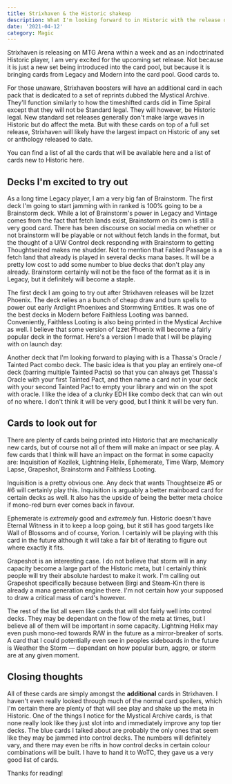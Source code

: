```yaml
---
title: Strixhaven & the Historic shakeup
description: What I'm looking forward to in Historic with the release of Strixhaven.
date: '2021-04-12'
category: Magic
---
```


Strixhaven is releasing on MTG Arena within a week and as an indoctrinated Historic player, I am very excited for the upcoming set release. Not because it is just a new set being introduced into the card pool, but because it is bringing cards from Legacy and Modern into the card pool. Good cards to.

For those unaware, Strixhaven boosters will have an additional card in each pack that is dedicated to a set of reprints dubbed the Mystical Archive. They'll function similarly to how the timeshifted cards did in Time Spiral except that they will not be Standard legal. They will however, be Historic legal. New standard set releases generally don't make large waves in Historic but do affect the meta. But with these cards on top of a full set release, Strixhaven will likely have the largest impact on Historic of any set or anthology released to date.

You can find a list of all the cards that will be available <ExternalLink href="https://scryfall.com/sets/sta">here</ExternalLink> and a list of cards new to Historic <ExternalLink href="https://www.reddit.com/r/magicTCG/comments/me5r6l/final_list_of_mystical_archive_cards_new_to/">here</ExternalLink>.

## Decks I'm excited to try out

As a long time Legacy player, I am a very big fan of <card-link>Brainstorm</card-link>. The first deck I'm going to start jamming with in ranked is 100% going to be a <card-link>Brainstorm</card-link> deck. While a lot of <card-link name='Brainstorm'>Brainstorm's</card-link> power in Legacy and Vintage comes from the fact that <card-link name='Arid Mesa'>fetch lands</card-link> exist, <card-link>Brainstorm</card-link> on its own is still a very good card. There has been discourse on social media on whether or not brainstorm will be playable or not without fetch lands in the format, but the thought of a U/W Control deck responding with <card-link>Brainstorm</card-link> to getting <card-link name='Thoughtseize'>Thoughtseized</card-link> makes me shudder. Not to mention that <card-link>Fabled Passage</card-link> is a fetch land that already is played in several decks mana bases. It will be a pretty low cost to add some number to blue decks that don't play any already. <card-link>Brainstorm</card-link> certainly will not be the face of the format as it is in Legacy, but it definitely will become a staple.

The first deck I am going to try out after Strixhaven releases will be Izzet Phoenix. The deck relies an a bunch of cheap draw and burn spells to power out early <card-link name="Arclight Phoenix">Arclight Phoenixes</card-link> and <card-link name='Stormwing Entity'>Stormwing Entities</card-link>. It was one of the best decks in Modern before <card-link>Faithless Looting</card-link> was banned. Conveniently, <card-link>Faithless Looting</card-link> is also being printed in the Mystical Archive as well. I believe that some version of Izzet Phoenix will become a fairly popular deck in the format. Here's a version I made that I will be playing with on launch day:

<deck-list heading="Izzet Phoenix" src="/assets/izzet_phoenix.dec"></deck-list>

Another deck that I'm looking forward to playing with is a <card-link>Thassa's Oracle</card-link> / <card-link>Tainted Pact</card-link> combo deck. The basic idea is that you play an entirely one-of deck (barring multiple <card-link name='Tainted Pact'>Tainted Pacts</card-link>) so that you can always get <card-link>Thassa's Oracle</card-link> with your first <card-link>Tainted Pact</card-link>, and then name a card not in your deck with your second <card-link>Tainted Pact</card-link> to empty your library and win on the spot with <card-link>oracle</card-link>. I like the idea of a clunky EDH like combo deck that can win out of no where. I don't think it will be very good, but I think it will be very fun.

## Cards to look out for

There are plenty of cards being printed into Historic that are mechanically new cards, but of course not all of them will make an impact or see play. A few cards that I think will have an impact on the format in some capacity are: <card-link>Inquisition of Kozilek</card-link>, <card-link>Lightning Helix</card-link>, <card-link>Ephemerate</card-link>, <card-link>Time Warp</card-link>, <card-link>Memory Lapse</card-link>, <card-link>Grapeshot</card-link>, <card-link>Brainstorm</card-link> and <card-link>Faithless Looting</card-link>.

<card-link name='Inquisition of Kozilek'>Inquisition</card-link> is a pretty obvious one. Any deck that wants <card-link>Thoughtseize</card-link> #5 or #6 will certainly play this. <card-link name='Inquisition of Kozilek'>Inquisition</card-link> is arguably a better mainboard card for certain decks as well. It also has the upside of being the better meta choice if mono-red burn ever comes back in favour.

<card-link>Ephemerate</card-link> is _extremely_ good and _extremely_ fun. Historic doesn't have <card-link>Eternal Witness</card-link> in it to keep a loop going, but it still has good targets like <card-link>Wall of Blossoms</card-link> and of course, <card-link name='Yorion, Sky Nomad'>Yorion</card-link>. I certainly will be playing with this card in the future although it will take a fair bit of iterating to figure out where exactly it fits.

<card-link>Grapeshot</card-link> is an interesting case. I do not believe that storm will in any capacity become a large part of the Historic meta, but I certainly think people will try their absolute hardest to make it work. I'm calling out <card-link>Grapeshot</card-link> specifically because between <card-link name='Birgi, God of Storytelling // Harnfel, Horn of Bounty'>Birgi</card-link> and <card-link name='Runaway Steam-Kin'>Steam-Kin</card-link> there is already a mana generation engine there. I'm not certain how your supposed to draw a critical mass of card's however.

The rest of the list all seem like cards that will slot fairly well into control decks. They may be dependant on the flow of the meta at times, but I believe all of them will be important in some capacity. <card-link>Lightning Helix</card-link> may even push mono-red towards R/W in the future as a mirror-breaker of sorts. A card that I could potentially even see in peoples sideboards in the future is <card-link>Weather the Storm</card-link> &mdash; dependant on how popular burn, aggro, or storm are at any given moment.

## Closing thoughts

All of these cards are simply amongst the **additional** cards in Strixhaven. I haven't even really looked through much of the normal card spoilers, which I'm certain there are plenty of that will see play and shake up the meta in Historic. One of the things I notice for the Mystical Archive cards, is that none really look like they just slot into and immediately improve any top tier decks. The blue cards I talked about are probably the only ones that seem like they may be jammed into control decks. The numbers will definitely vary, and there may even be rifts in how control decks in certain colour combinations will be built. I have to hand it to WoTC, they gave us a very good list of cards.

Thanks for reading!
